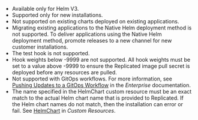 * Available only for Helm V3.
* Supported only for new installations.
* Not supported on existing charts deployed on existing applications.
* Migrating existing applications to the Native Helm deployment method is not supported. To deliver applications using the Native Helm deployment method, promote releases to a new channel for new customer installations.
* The test hook is not supported.
* Hook weights below -9999 are not supported. All hook weights must be set to a value above -9999 to ensure the Replicated image pull secret is deployed before any resources are pulled.
* Not supported with GitOps workflows. For more information, see [Pushing Updates to a GitOps Workflow](/enterprise/gitops-workflow) in the _Enterprise_ documentation.
* The name specified in the HelmChart custom resource must be an exact match to the actual Helm chart name that is provided to Replicated. If the Helm chart names do not match, then the installation can error or fail. See [HelmChart](/reference/custom-resource-helmchart) in _Custom Resources_.
